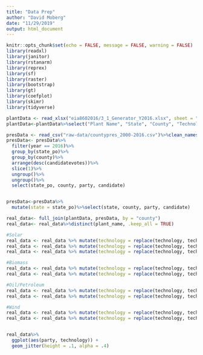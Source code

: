 ```yaml
---
title: "Data Prep"
author: "David Moberg"
date: "11/29/2019"
output: html_document
---
```


```r
knitr::opts_chunk$set(echo = FALSE, message = FALSE, warning = FALSE)
library(readxl)
library(janitor)
library(rstanarm)
library(reprex)
library(sf)
library(raster)
library(bootstrap)
library(gt)
library(coefplot)
library(skimr)
library(tidyverse)
```

```r
plantData <- read_xlsx("eia8602016/3_1_Generator_Y2016.xlsx", sheet = "Operable", skip = 1, n_max = 20724)
plantData<-plantData%>%select("Plant Name", "State", "County", "Technology", "Operating Year")%>%clean_names()
```

```r
presData <- read_csv("raw-data/countypres_2000-2016.csv")%>%clean_names()
presData<- presData%>%
  filter(year == 2016)%>%
  group_by(state_po)%>%
  group_by(county)%>%
  arrange(desc(candidatevotes))%>%
  slice(1)%>%
  ungroup()%>%
  ungroup()%>%
  select(state_po, county, party, candidate)


presData<-presData%>%
  mutate(state = state_po)%>%select(state, county, party, candidate)
```

```r
real_data<- full_join(plantData, presData, by = "county")
real_data<- real_data%>%distinct(plant_name, .keep_all = TRUE)
```

```r
#Solar
real_data <- real_data %>% mutate(technology = replace(technology, technology == "Solar Thermal without Energy Storage", "Solar"))
real_data <- real_data %>% mutate(technology = replace(technology, technology == "Solar Photovoltaic", "Solar"))
real_data <- real_data %>% mutate(technology = replace(technology, technology == "Solar Thermal with Energy Storage", "Solar"))

#Biomass
real_data <- real_data %>% mutate(technology = replace(technology, technology == "Wood/Wood Waste Biomass", "Biomass"))
real_data <- real_data %>% mutate(technology = replace(technology, technology == "Other Waste Biomass", "Biomass"))

#Oil/Petroleum
real_data <- real_data %>% mutate(technology = replace(technology, technology == "Petroleum Coke", "Oil"))
real_data <- real_data %>% mutate(technology = replace(technology, technology == "Petroleum Liquids", "Oil"))

#Wind
real_data <- real_data %>% mutate(technology = replace(technology, technology == "Onshore Wind Turbine", "Wind"))
real_data <- real_data %>% mutate(technology = replace(technology, technology == "Offshore Wind Turbine", "Wind"))



```



```r
real_data%>%
  ggplot(aes(party, technology)) + 
  geom_jitter(height = .1, alpha = .4)
```

